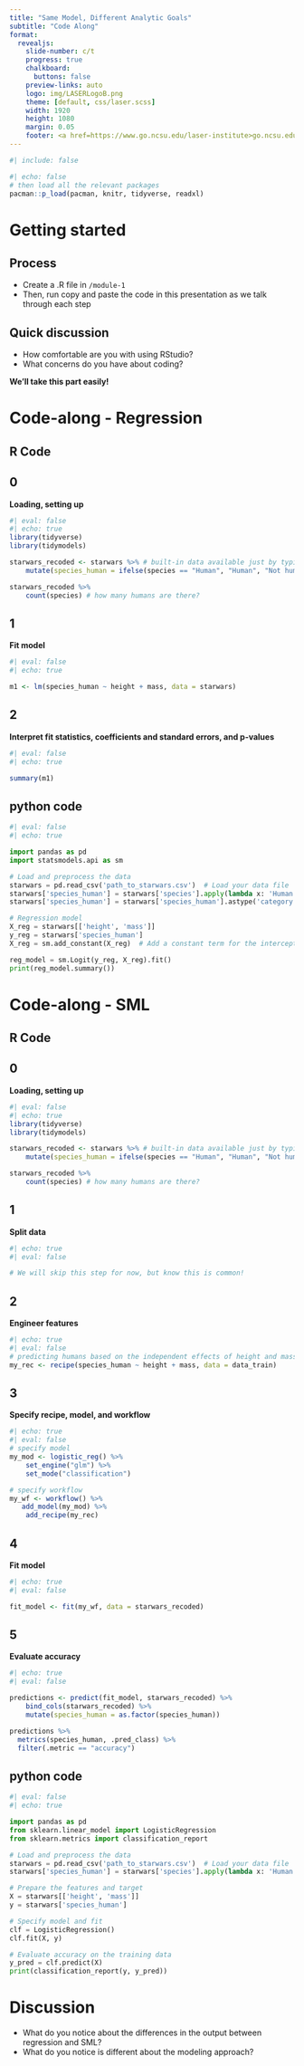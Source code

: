 ```yaml
---
title: "Same Model, Different Analytic Goals"
subtitle: "Code Along"
format:
  revealjs: 
    slide-number: c/t
    progress: true
    chalkboard: 
      buttons: false
    preview-links: auto
    logo: img/LASERLogoB.png
    theme: [default, css/laser.scss]
    width: 1920
    height: 1080
    margin: 0.05
    footer: <a href=https://www.go.ncsu.edu/laser-institute>go.ncsu.edu/laser-institute
---
```


```r
#| include: false
```

```r
#| echo: false
# then load all the relevant packages
pacman::p_load(pacman, knitr, tidyverse, readxl)
```

# Getting started

## Process

- Create a .R file in `/module-1`
- Then, run copy and paste the code in this presentation as we talk through each step

## Quick discussion

- How comfortable are you with using RStudio? 
- What concerns do you have about coding?

**We'll take this part easily!**

# Code-along - Regression

## R Code

::: {.panel-tabset}

## 0

**Loading, setting up**

```r
#| eval: false
#| echo: true
library(tidyverse)
library(tidymodels)

starwars_recoded <- starwars %>% # built-in data available just by typing
    mutate(species_human = ifelse(species == "Human", "Human", "Not human")) # recoding species to create a categorical variable

starwars_recoded %>% 
    count(species) # how many humans are there?
```

## 1

**Fit model**

```r
#| eval: false
#| echo: true

m1 <- lm(species_human ~ height + mass, data = starwars)
```

## 2

**Interpret fit statistics, coefficients and standard errors, and p-values**

```r
#| eval: false
#| echo: true

summary(m1)
```

:::

## python code

```python
#| eval: false
#| echo: true

import pandas as pd
import statsmodels.api as sm

# Load and preprocess the data
starwars = pd.read_csv('path_to_starwars.csv')  # Load your data file
starwars['species_human'] = starwars['species'].apply(lambda x: 'Human' if x == 'Human' else 'Not human')
starwars['species_human'] = starwars['species_human'].astype('category').cat.codes

# Regression model
X_reg = starwars[['height', 'mass']]
y_reg = starwars['species_human']
X_reg = sm.add_constant(X_reg)  # Add a constant term for the intercept

reg_model = sm.Logit(y_reg, X_reg).fit()
print(reg_model.summary())
```

# Code-along - SML

## R Code

::: {.panel-tabset}

## 0

**Loading, setting up**

```r
#| eval: false
#| echo: true
library(tidyverse)
library(tidymodels)

starwars_recoded <- starwars %>% # built-in data available just by typing
    mutate(species_human = ifelse(species == "Human", "Human", "Not human")) # recoding species to create a categorical variable

starwars_recoded %>% 
    count(species) # how many humans are there?
```

## 1

**Split data**

```r
#| echo: true
#| eval: false

# We will skip this step for now, but know this is common!
```

## 2

**Engineer features**

```r
#| echo: true
#| eval: false
# predicting humans based on the independent effects of height and mass
my_rec <- recipe(species_human ~ height + mass, data = data_train)
```

## 3

**Specify recipe, model, and workflow**

```r
#| echo: true
#| eval: false
# specify model
my_mod <- logistic_reg() %>%
    set_engine("glm") %>%
    set_mode("classification")

# specify workflow
my_wf <- workflow() %>%
   add_model(my_mod) %>% 
    add_recipe(my_rec)
```

## 4

**Fit model**

```r
#| echo: true
#| eval: false

fit_model <- fit(my_wf, data = starwars_recoded)
```

## 5

**Evaluate accuracy**

```r
#| echo: true
#| eval: false

predictions <- predict(fit_model, starwars_recoded) %>% 
    bind_cols(starwars_recoded) %>% 
    mutate(species_human = as.factor(species_human))

predictions %>%
  metrics(species_human, .pred_class) %>%
  filter(.metric == "accuracy")
```

:::

## python code

```python
#| eval: false
#| echo: true

import pandas as pd
from sklearn.linear_model import LogisticRegression
from sklearn.metrics import classification_report

# Load and preprocess the data
starwars = pd.read_csv('path_to_starwars.csv')  # Load your data file
starwars['species_human'] = starwars['species'].apply(lambda x: 'Human' if x == 'Human' else 'Not human')

# Prepare the features and target
X = starwars[['height', 'mass']]
y = starwars['species_human']

# Specify model and fit
clf = LogisticRegression()
clf.fit(X, y)

# Evaluate accuracy on the training data
y_pred = clf.predict(X)
print(classification_report(y, y_pred))
```

# Discussion

- What do you notice about the differences in the output between regression and SML?
- What do you notice is different about the modeling approach?